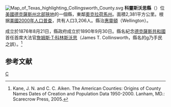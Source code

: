 {{noteTA
|T=zh-hans:科灵斯沃思县 (得克萨斯州); zh-hant:科靈斯沃思縣 (德克薩斯州); zh-tw:科靈斯沃思郡 (德克薩斯州);
|1=zh-hans:县; zh-hant:縣; zh-tw:郡
}}
[[File:Map_of_Texas_highlighting_Collingsworth_County.svg|right]]
'''科靈斯沃思縣'''（{{lang-en|Collingsworth County}}）位[[美國|美國]][[德克薩斯州|德克薩斯州]][[北部狹地|北部狹地]]的一個縣，東鄰[[奧克拉荷馬州|奧克拉荷馬州]]。面積2,381平方公里。根据[[美國2000年人口普查|美國2000年人口普查]]，共有人口3,206人。縣治[[惠靈頓_(德克薩斯州)|惠靈頓]]（Wellington）。

成立於1876年8月21日，縣政府成立於1890年9月30日。縣名紀念[[德克薩斯共和國|德克薩斯共和國]]首任首席大法官[[詹姆斯·T·科林斯沃思|詹姆斯·T·科林斯沃思]]（James T. Collinsworth，縣名的g乃手民之誤）。<ref>Kane, J. N. and C. C. Aiken. The American Counties: Origins of County Names Dates of Creation and Population Data 1950-2000. Lanham, MD.: Scarecrow Press, 2005.</ref>

== 参考文献 ==
<div class="references-small">
<references />
</div>
{{texas}}

[[Category:得克萨斯州行政区划|C]]